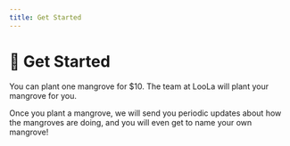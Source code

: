 ```yaml
---
title: Get Started
---
```


# 🤩 Get Started

You can plant one mangrove for $10. The team at LooLa will plant your mangrove for you.

Once you plant a mangrove, we will send you periodic updates about how the mangroves are doing, and you will even get to name your own mangrove!